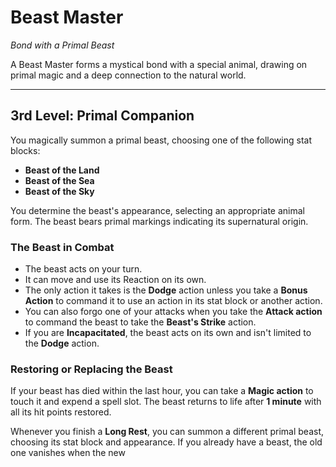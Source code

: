 # Beast Master

_Bond with a Primal Beast_

A Beast Master forms a mystical bond with a special animal, drawing on primal magic and a deep connection to the natural world.

---

## 3rd Level: Primal Companion

You magically summon a primal beast, choosing one of the following stat blocks:

- **Beast of the Land**
- **Beast of the Sea**
- **Beast of the Sky**

You determine the beast's appearance, selecting an appropriate animal form. The beast bears primal markings indicating its supernatural origin.

### The Beast in Combat

- The beast acts on your turn.
- It can move and use its Reaction on its own.
- The only action it takes is the **Dodge** action unless you take a **Bonus Action** to command it to use an action in its stat block or another action.
- You can also forgo one of your attacks when you take the **Attack action** to command the beast to take the **Beast's Strike** action.
- If you are **Incapacitated**, the beast acts on its own and isn't limited to the **Dodge** action.

### Restoring or Replacing the Beast

If your beast has died within the last hour, you can take a **Magic action** to touch it and expend a spell slot. The beast returns to life after **1 minute** with all its hit points restored.

Whenever you finish a **Long Rest**, you can summon a different primal beast, choosing its stat block and appearance. If you already have a beast, the old one vanishes when the new
